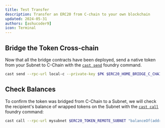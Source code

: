 ```yaml
---
title: Test Transfer
description: Transfer an ERC20 from C-chain to your own blockchain
updated: 2024-05-31
authors: [ashucoder9]
icon: Terminal
---
```


## Bridge the Token Cross-chain

Now that all the bridge contracts have been deployed, send a native token from your Subnet to C-Chain with the [`cast send`](https://book.getfoundry.sh/reference/cast/cast-send) foundry command.

```bash
cast send --rpc-url local-c --private-key $PK $ERC20_HOME_BRIDGE_C_CHAIN "send((bytes32, address, address, address, uint256, uint256, uint256, address), uint256)" "(${SUBNET_BLOCKCHAIN_ID_HEX}, ${ERC20_TOKEN_REMOTE_SUBNET}, ${FUNDED_ADDRESS}, ${ERC20_HOME_C_CHAIN}, 0, 0, 250000, 0x0000000000000000000000000000000000000000)" 1000000000000000000000
```

## Check Balances

To confirm the token was bridged from C-Chain to a Subnet, we will check the recipient's balance of wrapped tokens on the Subnet with the [`cast call`](https://book.getfoundry.sh/reference/cast/cast-call?highlight=cast%20call#cast-call) foundry command:

```zsh
cast call --rpc-url mysubnet $ERC20_TOKEN_REMOTE_SUBNET "balanceOf(address)(uint)" $FUNDED_ADDRESS
```

